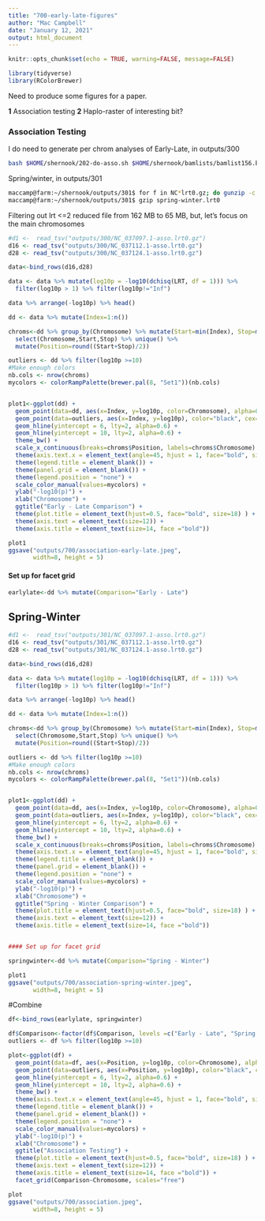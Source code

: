 ```yaml
---
title: "700-early-late-figures"
author: "Mac Campbell"
date: "January 12, 2021"
output: html_document
---
```


```r
knitr::opts_chunk$set(echo = TRUE, warning=FALSE, message=FALSE)
```


```r
library(tidyverse)
library(RColorBrewer)
```

Need to produce some figures for a paper.

__1__ Association testing
__2__ Haplo-raster of interesting bit?

### Association Testing
I do need to generate per chrom analyses of Early-Late, in outputs/300
```sh
bash $HOME/shernook/202-do-asso.sh $HOME/shernook/bamlists/bamlist156.bamlist $HOME/shernook/meta/GCF_002872995.1.chroms-less-test.chroms $HOME/shernook/bamlists/bamlist156-early-late.pheno
```
 
Spring/winter, in outputs/301
```sh
maccamp@farm:~/shernook/outputs/301$ for f in NC*lrt0.gz; do gunzip -c $f | grep -v "Chromosome" | awk '($6 > 2)' >> spring-winter.lrt0; done;
maccamp@farm:~/shernook/outputs/301$ gzip spring-winter.lrt0 
```
Filtering out lrt <=2 reduced file from 162 MB to 65 MB, but, let's focus on the main chromosomes
```r
#d1 <-  read_tsv("outputs/300/NC_037097.1-asso.lrt0.gz")
d16 <- read_tsv("outputs/300/NC_037112.1-asso.lrt0.gz")
d28 <- read_tsv("outputs/300/NC_037124.1-asso.lrt0.gz")

data<-bind_rows(d16,d28) 

data <- data %>% mutate(log10p = -log10(dchisq(LRT, df = 1))) %>%
  filter(log10p > 1) %>% filter(log10p!="Inf")

data %>% arrange(-log10p) %>% head()

```

```r
dd <- data %>% mutate(Index=1:n())

chroms<-dd %>% group_by(Chromosome) %>% mutate(Start=min(Index), Stop=max(Index)) %>% 
  select(Chromosome,Start,Stop) %>% unique() %>% 
  mutate(Position=round((Start+Stop)/2))

outliers <- dd %>% filter(log10p >=10)
#Make enough colors
nb.cols <- nrow(chroms)
mycolors <- colorRampPalette(brewer.pal(8, "Set1"))(nb.cols)


plot1<-ggplot(dd) +
  geom_point(data=dd, aes(x=Index, y=log10p, color=Chromosome), alpha=0.75, cex=0.5) +
  geom_point(data=outliers, aes(x=Index, y=log10p), color="black", cex=0.5, alpha=0.9) +
  geom_hline(yintercept = 6, lty=2, alpha=0.6) +
  geom_hline(yintercept = 10, lty=2, alpha=0.6) +
  theme_bw() +
  scale_x_continuous(breaks=chroms$Position, labels=chroms$Chromosome) +
  theme(axis.text.x = element_text(angle=45, hjust = 1, face="bold", size=6)) +
  theme(legend.title = element_blank()) +
  theme(panel.grid = element_blank()) +
  theme(legend.position = "none") +
  scale_color_manual(values=mycolors) +
  ylab("-log10(p)") +
  xlab("Chromosome") +
  ggtitle("Early - Late Comparison") +
  theme(plot.title = element_text(hjust=0.5, face="bold", size=18) ) +
  theme(axis.text = element_text(size=12)) +
  theme(axis.title = element_text(size=14, face ="bold"))
```


```r
plot1
ggsave("outputs/700/association-early-late.jpeg",
       width=8, height = 5)
```
#### Set up for facet grid
```r
earlylate<-dd %>% mutate(Comparison="Early - Late")
```

## Spring-Winter
```r
#d1 <-  read_tsv("outputs/301/NC_037097.1-asso.lrt0.gz")
d16 <- read_tsv("outputs/301/NC_037112.1-asso.lrt0.gz")
d28 <- read_tsv("outputs/301/NC_037124.1-asso.lrt0.gz")

data<-bind_rows(d16,d28) 

data <- data %>% mutate(log10p = -log10(dchisq(LRT, df = 1))) %>%
  filter(log10p > 1) %>% filter(log10p!="Inf")

data %>% arrange(-log10p) %>% head()

```

```r
dd <- data %>% mutate(Index=1:n())

chroms<-dd %>% group_by(Chromosome) %>% mutate(Start=min(Index), Stop=max(Index)) %>% 
  select(Chromosome,Start,Stop) %>% unique() %>% 
  mutate(Position=round((Start+Stop)/2))

outliers <- dd %>% filter(log10p >=10)
#Make enough colors
nb.cols <- nrow(chroms)
mycolors <- colorRampPalette(brewer.pal(8, "Set1"))(nb.cols)


plot1<-ggplot(dd) +
  geom_point(data=dd, aes(x=Index, y=log10p, color=Chromosome), alpha=0.75, cex=0.5) +
  geom_point(data=outliers, aes(x=Index, y=log10p), color="black", cex=0.5, alpha=0.9) +
  geom_hline(yintercept = 6, lty=2, alpha=0.6) +
  geom_hline(yintercept = 10, lty=2, alpha=0.6) +
  theme_bw() +
  scale_x_continuous(breaks=chroms$Position, labels=chroms$Chromosome) +
  theme(axis.text.x = element_text(angle=45, hjust = 1, face="bold", size=6)) +
  theme(legend.title = element_blank()) +
  theme(panel.grid = element_blank()) +
  theme(legend.position = "none") +
  scale_color_manual(values=mycolors) +
  ylab("-log10(p)") +
  xlab("Chromosome") +
  ggtitle("Spring - Winter Comparison") +
  theme(plot.title = element_text(hjust=0.5, face="bold", size=18) ) +
  theme(axis.text = element_text(size=12)) +
  theme(axis.title = element_text(size=14, face ="bold"))


#### Set up for facet grid

springwinter<-dd %>% mutate(Comparison="Spring - Winter")

```


```r
plot1
ggsave("outputs/700/association-spring-winter.jpeg",
       width=8, height = 5)
```



#Combine
```r
df<-bind_rows(earlylate, springwinter)
```


```r
df$Comparison<-factor(df$Comparison, levels =c("Early - Late", "Spring - Winter"))
outliers <- df %>% filter(log10p >=10)

plot<-ggplot(df) +
  geom_point(data=df, aes(x=Position, y=log10p, color=Chromosome), alpha=0.75, cex=0.5) +
  geom_point(data=outliers, aes(x=Position, y=log10p), color="black", cex=0.5, alpha=0.9) +
  geom_hline(yintercept = 6, lty=2, alpha=0.6) +
  geom_hline(yintercept = 10, lty=2, alpha=0.6) +
  theme_bw() +
  theme(axis.text.x = element_text(angle=45, hjust = 1, face="bold", size=6)) +
  theme(legend.title = element_blank()) +
  theme(panel.grid = element_blank()) +
  theme(legend.position = "none") +
  scale_color_manual(values=mycolors) +
  ylab("-log10(p)") +
  xlab("Chromosome") +
  ggtitle("Association Testing") +
  theme(plot.title = element_text(hjust=0.5, face="bold", size=18) ) +
  theme(axis.text = element_text(size=12)) +
  theme(axis.title = element_text(size=14, face ="bold")) +
  facet_grid(Comparison~Chromosome, scales="free")
```


```r
plot
ggsave("outputs/700/association.jpeg",
       width=8, height = 5)
```
